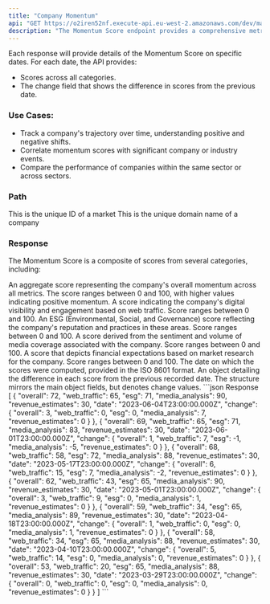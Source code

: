 ```yaml
---
title: "Company Momentum"
api: "GET https://o2iren52nf.execute-api.eu-west-2.amazonaws.com/dev/markets/{market_id}/companies/{domain}/momentum"
description: "The Momentum Score endpoint provides a comprehensive metric indicating the evolving trajectory of a company's performance across various dimensions, over a given period of time."
---
```


Each response will provide details of the Momentum Score on specific dates. For each date, the API provides:

- Scores across all categories.
- The change field that shows the difference in scores from the previous date.

### Use Cases:
- Track a company's trajectory over time, understanding positive and negative shifts.
- Correlate momentum scores with significant company or industry events.
- Compare the performance of companies within the same sector or across sectors.

### Path

<ParamField path="market_id" type="string" initialValue="1">
  This is the unique ID of a market
</ParamField>

<ParamField path="domain" type="string" initialValue="erm.com">
  This is the unique domain name of a company
</ParamField>

### Response

The Momentum Score is a composite of scores from several categories, including:

<ResponseField name="overall" type="number">
  An aggregate score representing the company's overall momentum across all metrics. The score ranges between 0 and 100, with higher values indicating positive momentum.
</ResponseField>
<ResponseField name="web_traffic" type="number">
  A score indicating the company's digital visibility and engagement based on web traffic. Score ranges between 0 and 100.
</ResponseField>
<ResponseField name="esg" type="number">
  An ESG (Environmental, Social, and Governance) score reflecting the company's reputation and practices in these areas. Score ranges between 0 and 100.
</ResponseField>
<ResponseField name="media_analysis" type="number">
  A score derived from the sentiment and volume of media coverage associated with the company. Score ranges between 0 and 100.
</ResponseField>
<ResponseField name="revenue_estimates" type="number">
  A score that depicts financial expectations based on market research for the company. Score ranges between 0 and 100.
</ResponseField>
<ResponseField name="date" type="string">
  The date on which the scores were computed, provided in the ISO 8601 format.
</ResponseField>
<ResponseField name="change" type="object">
  An object detailing the difference in each score from the previous recorded date. The structure mirrors the main object fields, but denotes change values.
</ResponseField>

<ResponseExample>
  ```json Response
  [
    {
      "overall": 72,
      "web_traffic": 65,
      "esg": 71,
      "media_analysis": 90,
      "revenue_estimates": 30,
      "date": "2023-06-04T23:00:00.000Z",
      "change": {
        "overall": 3,
        "web_traffic": 0,
        "esg": 0,
        "media_analysis": 7,
        "revenue_estimates": 0
      }
    },
    {
      "overall": 69,
      "web_traffic": 65,
      "esg": 71,
      "media_analysis": 83,
      "revenue_estimates": 30,
      "date": "2023-06-01T23:00:00.000Z",
      "change": {
        "overall": 1,
        "web_traffic": 7,
        "esg": -1,
        "media_analysis": -5,
        "revenue_estimates": 0
      }
    },
    {
      "overall": 68,
      "web_traffic": 58,
      "esg": 72,
      "media_analysis": 88,
      "revenue_estimates": 30,
      "date": "2023-05-17T23:00:00.000Z",
      "change": {
        "overall": 6,
        "web_traffic": 15,
        "esg": 7,
        "media_analysis": -2,
        "revenue_estimates": 0
      }
    },
    {
      "overall": 62,
      "web_traffic": 43,
      "esg": 65,
      "media_analysis": 90,
      "revenue_estimates": 30,
      "date": "2023-05-01T23:00:00.000Z",
      "change": {
        "overall": 3,
        "web_traffic": 9,
        "esg": 0,
        "media_analysis": 1,
        "revenue_estimates": 0
      }
    },
    {
      "overall": 59,
      "web_traffic": 34,
      "esg": 65,
      "media_analysis": 89,
      "revenue_estimates": 30,
      "date": "2023-04-18T23:00:00.000Z",
      "change": {
        "overall": 1,
        "web_traffic": 0,
        "esg": 0,
        "media_analysis": 1,
        "revenue_estimates": 0
      }
    },
    {
      "overall": 58,
      "web_traffic": 34,
      "esg": 65,
      "media_analysis": 88,
      "revenue_estimates": 30,
      "date": "2023-04-10T23:00:00.000Z",
      "change": {
        "overall": 5,
        "web_traffic": 14,
        "esg": 0,
        "media_analysis": 0,
        "revenue_estimates": 0
      }
    },
    {
      "overall": 53,
      "web_traffic": 20,
      "esg": 65,
      "media_analysis": 88,
      "revenue_estimates": 30,
      "date": "2023-03-29T23:00:00.000Z",
      "change": {
        "overall": 0,
        "web_traffic": 0,
        "esg": 0,
        "media_analysis": 0,
        "revenue_estimates": 0
      }
    }
  ]
  ```
</ResponseExample>
